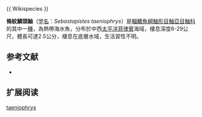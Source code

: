 {{Speciesbox
| name = 條紋鱗頭鮋
| image = 
| image_width = 250px
| status = DD
| status_system = IUCN3.1
| genus = Rhinopias
| species = taeniophrys
| authority =  [[Fowler|Fowler]], 1943 
| synonyms = 
}}{{ Wikispecies }}

'''條紋鱗頭鮋'''（[[学名|学名]]：''Sebastapistes taeniophrys''）是[[輻鰭魚綱|輻鰭魚綱]][[鮋形目|鮋形目]][[鮋亞目|鮋亞目]][[鮋科|鮋科]]的其中一[[種|種]]，為熱帶海水魚，分布於中西[[太平洋|太平洋]][[菲律賓|菲律賓]]海域，棲息深度6-29公尺，體長可達2.5公分，棲息在底層水域，生活習性不明。
==参考文献==
*{{FishBase_species|genus=Rhinopias|species=taeniophrys|year=2014|month=7}}

== 扩展阅读 ==
{{refbegin}}
{{wikispecies-inline|Sebastapistes taeniophrys|條紋鱗頭鮋}}
{{refend}}

[[Category:鱗頭鮋屬|taeniophrys]]


{{鮋形目小作品}}